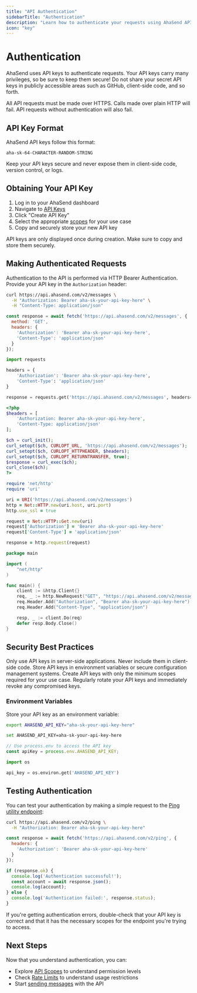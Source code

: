 ```yaml
---
title: "API Authentication"
sidebarTitle: "Authentication"
description: "Learn how to authenticate your requests using AhaSend API keys"
icon: "key"
---
```


# Authentication

AhaSend uses API keys to authenticate requests. Your API keys carry many privileges, so be sure to keep them secure! Do not share your secret API keys in publicly accessible areas such as GitHub, client-side code, and so forth.

All API requests must be made over HTTPS. Calls made over plain HTTP will fail. API requests without authentication will also fail.

## API Key Format

AhaSend API keys follow this format:

```
aha-sk-64-CHARACTER-RANDOM-STRING
```

<Warning>
  Keep your API keys secure and never expose them in client-side code, version control, or logs.
</Warning>

## Obtaining Your API Key

1. Log in to your AhaSend dashboard
2. Navigate to [API Keys](https://dash.ahasend.com/accounts/api-keys)
3. Click "Create API Key"
4. Select the appropriate [scopes](/api-reference/scopes) for your use case
5. Copy and securely store your new API key

<Note>
  API keys are only displayed once during creation. Make sure to copy and store them securely.
</Note>

## Making Authenticated Requests

Authentication to the API is performed via HTTP Bearer Authentication. Provide your API key in the `Authorization` header:

<CodeGroup>

```bash cURL
curl https://api.ahasend.com/v2/messages \
  -H "Authorization: Bearer aha-sk-your-api-key-here" \
  -H "Content-Type: application/json"
```

```javascript Node.js
const response = await fetch('https://api.ahasend.com/v2/messages', {
  method: 'GET',
  headers: {
    'Authorization': 'Bearer aha-sk-your-api-key-here',
    'Content-Type': 'application/json'
  }
});
```

```python Python
import requests

headers = {
    'Authorization': 'Bearer aha-sk-your-api-key-here',
    'Content-Type': 'application/json'
}

response = requests.get('https://api.ahasend.com/v2/messages', headers=headers)
```

```php PHP
<?php
$headers = [
    'Authorization: Bearer aha-sk-your-api-key-here',
    'Content-Type: application/json'
];

$ch = curl_init();
curl_setopt($ch, CURLOPT_URL, 'https://api.ahasend.com/v2/messages');
curl_setopt($ch, CURLOPT_HTTPHEADER, $headers);
curl_setopt($ch, CURLOPT_RETURNTRANSFER, true);
$response = curl_exec($ch);
curl_close($ch);
?>
```

```ruby Ruby
require 'net/http'
require 'uri'

uri = URI('https://api.ahasend.com/v2/messages')
http = Net::HTTP.new(uri.host, uri.port)
http.use_ssl = true

request = Net::HTTP::Get.new(uri)
request['Authorization'] = 'Bearer aha-sk-your-api-key-here'
request['Content-Type'] = 'application/json'

response = http.request(request)
```

```go Go
package main

import (
    "net/http"
)

func main() {
    client := &http.Client{}
    req, _ := http.NewRequest("GET", "https://api.ahasend.com/v2/messages", nil)
    req.Header.Add("Authorization", "Bearer aha-sk-your-api-key-here")
    req.Header.Add("Content-Type", "application/json")

    resp, _ := client.Do(req)
    defer resp.Body.Close()
}
```

</CodeGroup>

## Security Best Practices

<CardGroup cols={2}>
  <Card title="Server-Side Only" icon="server">
    Only use API keys in server-side applications. Never include them in client-side code.
  </Card>
  <Card title="Secure Storage" icon="lock">
    Store API keys in environment variables or secure configuration management systems.
  </Card>
  <Card title="Principle of Least Privilege" icon="shield">
    Create API keys with only the minimum scopes required for your use case.
  </Card>
  <Card title="Regular Rotation" icon="rotate">
    Regularly rotate your API keys and immediately revoke any compromised keys.
  </Card>
</CardGroup>

### Environment Variables

Store your API key as an environment variable:

<CodeGroup>

```bash Linux/macOS
export AHASEND_API_KEY="aha-sk-your-api-key-here"
```

```bash Windows
set AHASEND_API_KEY=aha-sk-your-api-key-here
```

```javascript Node.js
// Use process.env to access the API key
const apiKey = process.env.AHASEND_API_KEY;
```

```python Python
import os

api_key = os.environ.get('AHASEND_API_KEY')
```

</CodeGroup>

## Testing Authentication

You can test your authentication by making a simple request to the [Ping utility endpoint](/api-reference/utility/ping):

<CodeGroup>

```bash cURL
curl https://api.ahasend.com/v2/ping \
  -H "Authorization: Bearer aha-sk-your-api-key-here"
```

```javascript Node.js
const response = await fetch('https://api.ahasend.com/v2/ping', {
  headers: {
    'Authorization': 'Bearer aha-sk-your-api-key-here'
  }
});

if (response.ok) {
  console.log('Authentication successful!');
  const account = await response.json();
  console.log(account);
} else {
  console.log('Authentication failed:', response.status);
}
```

</CodeGroup>

<Tip>
  If you're getting authentication errors, double-check that your API key is correct and that it has the necessary scopes for the endpoint you're trying to access.
</Tip>

## Next Steps

Now that you understand authentication, you can:

- Explore [API Scopes](/api-reference/scopes) to understand permission levels
- Check [Rate Limits](/api-reference/rate-limits) to understand usage restrictions
- Start [sending messages](/api-reference/messages/create-message) with the API
